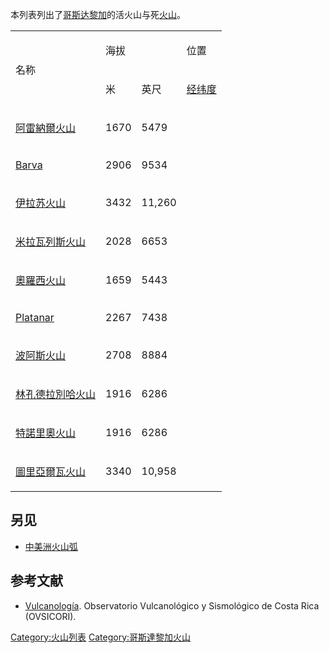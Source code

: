 {{GeoGroupTemplate}}
{{seealso|火山列表}}
本列表列出了[[哥斯达黎加|哥斯达黎加]]的活火山与死[[火山|火山]]。

{| border="1" cellpadding="1" cellspacing="0" 
|- align="center" bgcolor="cccccc"
| rowspan="2"|名称 ||colspan ="2"|海拔 || 位置 ||rowspan="2"| 最后喷发
|- align="center" bgcolor="cccccc"
| 米||英尺||[[经纬度|经纬度]]
|- align="right"
| align="left"| [[阿雷納爾火山|阿雷納爾火山]] || 1670 || 5479 || {{coord|10.463|N|84.703|W|type:mountain}} || 2010年
|- align="right" 
| align="left"| [[Barba_Volcano|Barva]] || 2906 || 9534 || {{coord|10.135|N|84.10|W|type:mountain}} || 前6050年
|- align="right"
| align="left"| [[伊拉苏火山|伊拉苏火山]] || 3432 || 11,260 || {{coord|9.979|N|83.852|W|type:mountain}} || 1994年
|- align="right"
| align="left"| [[米拉瓦列斯火山|米拉瓦列斯火山]] || 2028 || 6653 || {{coord|10.784|N|85.153|W|type:mountain}} || 1946年
|- align="right"
| align="left"| [[奧羅西火山|奧羅西火山]] || 1659 || 5443 || {{coord|10.980|N|85.473|W|type:mountain}} || 3500年前
|- align="right"
| align="left"| [[Platanar|Platanar]] || 2267 || 7438 || {{coord|10.30|N|84.366|W|type:mountain}} || 全新世
|- align="right"
| align="left"| [[波阿斯火山|波阿斯火山]] || 2708 || 8884 || {{coord|10.20|N|84.233|W|type:mountain}} || 2013年
|- align="right"
| align="left"| [[林孔德拉別哈火山|林孔德拉別哈火山]] || 1916 || 6286 || {{coord|10.830|N|85.324|W|type:mountain}} || 2012年
|- align="right"
| align="left"| [[特諾里奧國家公園|特諾里奧火山]] || 1916 || 6286 || {{coord|10.673|N|85.015|W|type:mountain}} ||-
|- align="right"
| align="left"| [[圖里亞爾瓦火山|圖里亞爾瓦火山]] || 3340 || 10,958 || {{coord|10.025|N|83.767|W|type:mountain}} || 2013年
|}

==另见==
* [[中美洲火山弧|中美洲火山弧]]

== 参考文献 ==

<references />
{{Global Volcanism Program}}
*[https://web.archive.org/web/20100208155214/http://www.ovsicori.una.ac.cr/vulcanologia/vulcanologia.htm Vulcanología]. Observatorio Vulcanológico y Sismológico de Costa Rica (OVSICORI).

{{Central American volcanoes}}

[[Category:火山列表|Category:火山列表]]
[[Category:哥斯達黎加火山|Category:哥斯達黎加火山]]